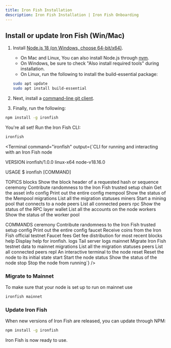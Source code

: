 ```yaml
---
title: Iron Fish Installation
description: Iron Fish Installation | Iron Fish Onboarding
---
```


## Install or update Iron Fish (Win/Mac)

1. Install [Node.js 18 (on Windows, choose 64-bit/x64)](https://nodejs.org/en/download/).

   - On Mac and Linux, You can also install Node.js through [nvm](https://nvm.sh/).
   - On Windows, be sure to check "Also install required tools" during installation.
   - On Linux, run the following to install the build-essential package:

   ```sh
   sudo apt update
   sudo apt install build-essential
   ```

2. Next, install a [command-line git client](https://git-scm.com/download).

3. Finally, run the following:

```sh
npm install -g ironfish
```

You're all set! Run the Iron Fish CLI:

```sh
ironfish
```

<Terminal
  command="ironfish"
  output={`CLI for running and interacting with an Iron Fish node

VERSION
ironfish/1.0.0 linux-x64 node-v18.16.0

USAGE
$ ironfish [COMMAND]

TOPICS
blocks Show the block header of a requested hash or sequence
ceremony Contribute randomness to the Iron Fish trusted setup
chain Get the asset info
config Print out the entire config
mempool Show the status of the Mempool
migrations List all the migration statuses
miners Start a mining pool that connects to a node
peers List all connected peers
rpc Show the status of the RPC layer
wallet List all the accounts on the node
workers Show the status of the worker pool

COMMANDS
ceremony Contribute randomness to the Iron Fish trusted setup
config Print out the entire config
faucet Receive coins from the Iron Fish official testnet Faucet
fees Get fee distribution for most recent blocks
help Display help for ironfish.
logs Tail server logs
mainnet Migrate Iron Fish testnet data to mainnet
migrations List all the migration statuses
peers List all connected peers
repl An interactive terminal to the node
reset Reset the node to its initial state
start Start the node
status Show the status of the node
stop Stop the node from running`}
/>

### Migrate to Mainnet

To make sure that your node is set up to run on mainnet use

```sh
ironfish mainnet
```

### Update Iron Fish

When new versions of Iron Fish are released, you can update through NPM:

```sh
npm install -g ironfish
```

Iron Fish is now ready to use.
